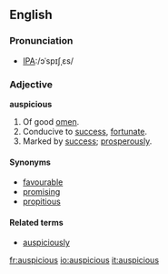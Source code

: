==English==

===Pronunciation===
*[[IPA]]:/ɔˈspɪʃˌɛs/

===Adjective===
'''auspicious'''

# Of good [[omen]].
# Conducive to [[success]], [[fortunate]].
# Marked by [[success]]; [[prosperously]].

====Synonyms====
*[[favourable]]
*[[promising]]
*[[propitious]]

====Related terms====
*[[auspiciously]]

[[fr:auspicious]]
[[io:auspicious]]
[[it:auspicious]]